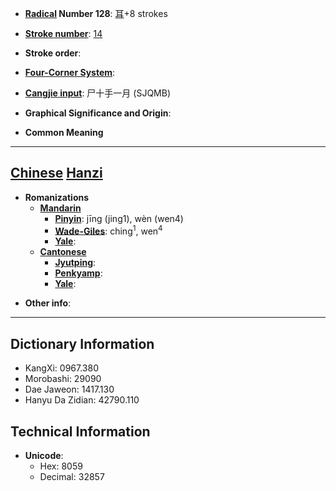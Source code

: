 * '''[[Wiktionary:Chinese radical index| Radical]] Number 128''': [[Wiktionary:Chinese radical index 耳|耳]]+8 strokes

* '''[[Wiktionary:Chinese total strokes index|Stroke number]]''': [[Wiktionary:Chinese total strokes index 14|14]]

* '''Stroke order''': 

* '''[[Wiktionary:Chinese four corner index|Four-Corner System]]''': 

* '''[[Wiktionary:Chinese Cangjie index|Cangjie input]]''': 尸十手一月 (SJQMB)

* '''Graphical Significance and Origin''': 

* '''Common Meaning'''

----

== [[Chinese]] [[Hanzi]] ==

* '''Romanizations'''
** '''[[Mandarin]]'''
*** '''[[Pinyin]]''': jīng (jing1), wèn (wen4)
*** '''[[Wade-Giles]]''': ching<sup>1</sup>, wen<sup>4</sup>
*** '''[[Yale]]''': 
** '''[[Cantonese]]'''
*** '''[[Jyutping]]''':
*** '''[[Penkyamp]]''': 
*** '''[[Yale]]''': 

* '''Other info''': 

----

== Dictionary Information ==

* KangXi: 0967.380
* Morobashi: 29090
* Dae Jaweon: 1417.130
* Hanyu Da Zidian: 42790.110

== Technical Information ==

* '''Unicode''':
** Hex: 8059
** Decimal: 32857